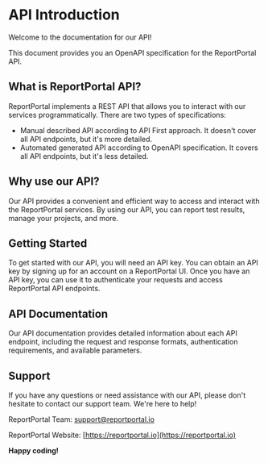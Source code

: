 # API Introduction

Welcome to the documentation for our API!

This document provides you an OpenAPI specification for the ReportPortal API.

## What is ReportPortal API?

ReportPortal implements a REST API that allows you to interact with our services programmatically.
There are two types of specifications:

- Manual described API according to API First approach. It doesn't cover all API endpoints, but it's more detailed.
- Automated generated API according to OpenAPI specification. It covers all API endpoints, but it's less detailed.

## Why use our API?

Our API provides a convenient and efficient way to access and interact with the ReportPortal services.
By using our API, you can report test results, manage your projects, and more.

## Getting Started

To get started with our API, you will need an API key.
You can obtain an API key by signing up for an account on a ReportPortal UI.
Once you have an API key, you can use it to authenticate your requests and access ReportPortal API endpoints.

## API Documentation

Our API documentation provides detailed information about each API endpoint,
including the request and response formats, authentication requirements,
and available parameters.

## Support

If you have any questions or need assistance with our API, please don't
hesitate to contact our support team. We're here to help!

ReportPortal Team: [support@reportportal.io](mailto:support@reportportal.io)

ReportPortal Website: [https://reportportal.io](https://reportportal.io)

**Happy coding!**
